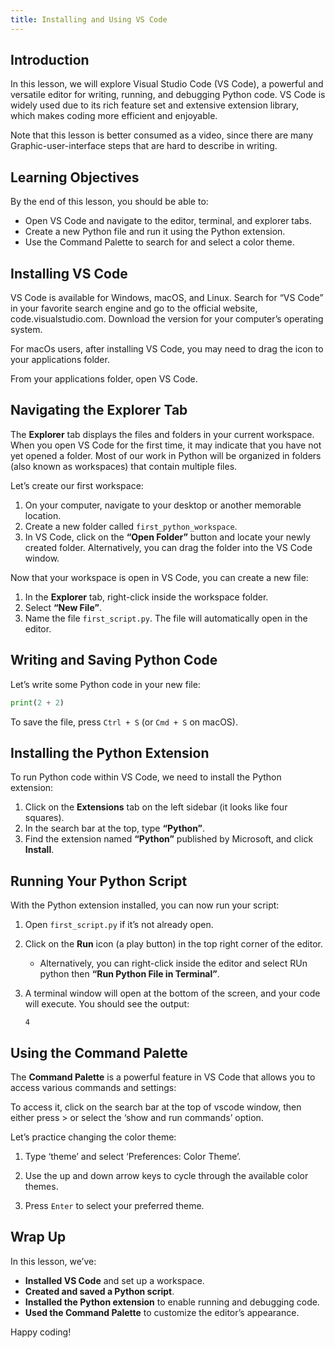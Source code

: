 ```yaml
---
title: Installing and Using VS Code
---
```





## Introduction

In this lesson, we will explore Visual Studio Code (VS Code), a powerful
and versatile editor for writing, running, and debugging Python code. VS
Code is widely used due to its rich feature set and extensive extension
library, which makes coding more efficient and enjoyable.

Note that this lesson is better consumed as a video, since there are
many Graphic-user-interface steps that are hard to describe in writing.

## Learning Objectives

By the end of this lesson, you should be able to:

-   Open VS Code and navigate to the editor, terminal, and explorer
    tabs.
-   Create a new Python file and run it using the Python extension.
-   Use the Command Palette to search for and select a color theme.

## Installing VS Code

VS Code is available for Windows, macOS, and Linux. Search for “VS Code”
in your favorite search engine and go to the official website,
code.visualstudio.com. Download the version for your computer’s
operating system.

For macOs users, after installing VS Code, you may need to drag the icon
to your applications folder.

From your applications folder, open VS Code.

## Navigating the Explorer Tab

The **Explorer** tab displays the files and folders in your current
workspace. When you open VS Code for the first time, it may indicate
that you have not yet opened a folder. Most of our work in Python will
be organized in folders (also known as workspaces) that contain multiple
files.

Let’s create our first workspace:

1.  On your computer, navigate to your desktop or another memorable
    location.
2.  Create a new folder called `first_python_workspace`.
3.  In VS Code, click on the **“Open Folder”** button and locate your
    newly created folder. Alternatively, you can drag the folder into
    the VS Code window.

Now that your workspace is open in VS Code, you can create a new file:

1.  In the **Explorer** tab, right-click inside the workspace folder.
2.  Select **“New File”**.
3.  Name the file `first_script.py`. The file will automatically open in
    the editor.

## Writing and Saving Python Code

Let’s write some Python code in your new file:

```python
print(2 + 2)
```

To save the file, press `Ctrl + S` (or `Cmd + S` on macOS).

## Installing the Python Extension

To run Python code within VS Code, we need to install the Python
extension:

1.  Click on the **Extensions** tab on the left sidebar (it looks like
    four squares).
2.  In the search bar at the top, type **“Python”**.
3.  Find the extension named **“Python”** published by Microsoft, and
    click **Install**.

## Running Your Python Script

With the Python extension installed, you can now run your script:

1.  Open `first_script.py` if it’s not already open.

2.  Click on the **Run** icon (a play button) in the top right corner of
    the editor.

    -   Alternatively, you can right-click inside the editor and select
        RUn python then **“Run Python File in Terminal”**.

3.  A terminal window will open at the bottom of the screen, and your
    code will execute. You should see the output:

    ``` text
    4
    ```

## Using the Command Palette

The **Command Palette** is a powerful feature in VS Code that allows you
to access various commands and settings:

To access it, click on the search bar at the top of vscode window, then
either press \> or select the ‘show and run commands’ option.

Let’s practice changing the color theme:

1.  Type ‘theme’ and select ‘Preferences: Color Theme’.

2.  Use the up and down arrow keys to cycle through the available color
    themes.

3.  Press `Enter` to select your preferred theme.

## Wrap Up

In this lesson, we’ve:

-   **Installed VS Code** and set up a workspace.
-   **Created and saved a Python script**.
-   **Installed the Python extension** to enable running and debugging
    code.
-   **Used the Command Palette** to customize the editor’s appearance.

Happy coding!
